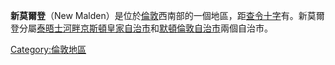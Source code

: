 {{Infobox UK place
|static_image_name        = A busy morning at New Malden. - geograph.org.uk - 292392.jpg
|static_image_caption     = 新莫爾登高街，1993年
|country                  = 英格蘭
|map_type                 = Greater London
|region                   = 倫敦
|population               =
|official_name            = New Malden
|os_grid_reference        = TQ215685
|london_borough           = 金斯頓
|london_borough1          = Merton
|post_town                = NEW MALDEN
|postcode_area            = KT
|postcode_district        = KT3
|dial_code                = 020
|latitude                 = 51.40
|longitude                = -0.252
|constituency_westminster = [[金斯頓和索比頓_(英國國會選區)|金斯頓和索比頓]]
[[里奇蒙公園_(英國國會選區)|里奇蒙公園]]
}}
'''新莫爾登'''（New Malden）是位於[[倫敦|倫敦]]西南部的一個地區，距[[查令十字|查令十字]]有{{convert|9.4|mi|km|1}}。新莫爾登分屬[[泰晤士河畔京斯頓皇家自治市|泰晤士河畔京斯頓皇家自治市]]和[[默頓倫敦自治市|默頓倫敦自治市]]兩個自治市。

[[Category:倫敦地區|Category:倫敦地區]]
